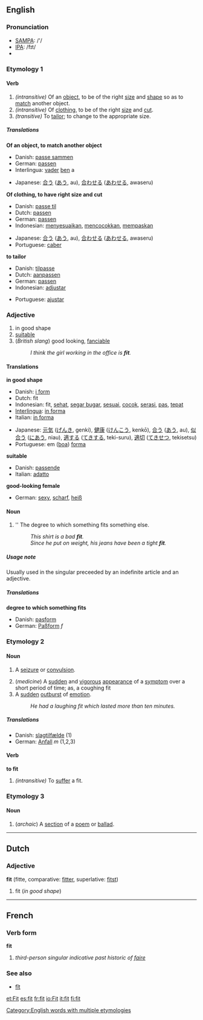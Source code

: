 ==English==

{{rank|spot|wonderful|shook|944|fit|distribute|ordinary|forms}}

===Pronunciation===
*[[w:SAMPA|SAMPA]]: /'/
*[[w:IPA|IPA]]: /fɪt/
*{{audio|en-us-fit.ogg|Audio (US)}}

===Etymology 1===
====Verb====
{{irregverb|'''to fit'''|'''[[fits]]'''|'''[[fitted]] '''or''' [[fit]]'''|'''[[fitted]]'''|'''[[fitting]]'''}}
#''(intransitive)'' Of an [[object]], to be of the right [[size]] and [[shape]] so as to [[match]] another object.
#''(intransitive)'' Of [[clothing]], to be of the right [[size]] and [[cut]].
#''(transitive)'' To [[tailor]]; to change to the appropriate size.

=====Translations=====
'''Of an object, to match another object'''
{{top}}
*Danish: [[passe sammen]]
*German: [[passen]]
*Interlingua: [[vader]] [[ben]] a
{{mid}}
*Japanese: [[合う]] ([[あう]], au), [[合わせる]] ([[あわせる]], awaseru)
{{bottom}}

'''Of clothing, to have right size and cut'''
{{top}}
*Danish: [[passe til]]
*Dutch: [[passen]]
*German: [[passen]]
*Indonesian: [[sesuai|menyesuaikan]], [[cocok|mencocokkan]], [[pas|mempaskan]]
{{mid}}
*Japanese: [[合う]] ([[あう]], au), [[合わせる]] ([[あわせる]], awaseru)
*Portuguese: [[caber]]
{{bottom}}

'''to tailor'''
{{top}}
*Danish: [[tilpasse]]
*Dutch: [[aanpassen]]
*German: [[passen]]
*Indonesian: [[adjustar]]
{{mid}}
*Portuguese: [[ajustar]]
{{bottom}}

===Adjective===
{{en-ad2|'''fit'''|'''[[fitter]]'''|'''[[fittest]]'''}}
# in good shape
# [[suitable]]
# (''British slang'') good looking, [[fanciable]]
#: ''I think the girl working in the office is '''fit'''.''

====Translations====
'''in good shape'''
{{top}}
*Danish: [[i form]]
*Dutch: fit 
*Indonesian: fit, [[sehat]], [[segar bugar]], [[sesuai]], [[cocok]], [[serasi]], [[pas]], [[tepat]]
*[[Interlingua]]: [[in forma]]
*Italian: [[in forma]]
{{mid}}
*Japanese: [[元気]] ([[げんき]], genki), [[健康]] ([[けんこう]], kenkō), [[合う]] ([[あう]], au), [[似合う]] ([[にあう]], niau), [[適する]] ([[てきする]], teki-suru), [[適切]] ([[てきせつ]], tekisetsu)
*Portuguese: em ([[boa]]) [[forma]]
{{bottom}}

'''suitable'''
{{top}}
*Danish: [[passende]]
*Italian: [[adatto]]
{{mid}}
{{bottom}}

'''good-looking female'''
{{top}}
*German: [[sexy]], [[scharf]], [[heiß]]
{{mid}}
{{bottom}}

====Noun====
{{en-noun|fit|fits}}
#'' The degree to which something fits something else.
#:''This shirt is a bad '''fit'''.''
#:''Since he put on weight, his jeans have been a tight '''fit'''.''
=====Usage note=====
Usually used in the singular preceeded by an indefinite article and an adjective.
=====Translations=====
'''degree to which something fits'''
{{top}}
*Danish: [[pasform]] {{c}}
*German: [[Paßform]] ''f''
{{mid}}
{{bottom}}

===Etymology 2===
====Noun====
{{en-noun|fit|fits}}
#{{medicine}} A [[seizure]] or [[convulsion]].
#(''medicine'') A [[sudden]] and [[vigorous]] [[appearance]] of a [[symptom]] over a short period of time; as, a coughing fit
#A [[sudden]] [[outburst]] of [[emotion]].
#:''He had a laughing fit which lasted more than ten minutes.''
=====Translations=====
{{top}}
*Danish: [[slagtilfælde]] {{n}} (1)
*German: [[Anfall]] ''m'' (1,2,3)
{{mid}}
{{bottom}}

====Verb====
'''to fit'''
#''(intransitive)'' {{medicine}} To [[suffer]] a fit.

===Etymology 3===
====Noun====
{{en-noun|fit|fits}}
#(''archaic'') A [[section]] of a [[poem]] or [[ballad]].

[[Category:English words with multiple etymologies]]

----

==Dutch==
===Adjective===
'''fit''' (fitte, comparative: [[fitter]], superlative: [[fitst]])
#fit (''in good shape'')

----

==French==
===Verb form===
'''fit'''
# ''third-person singular indicative past historic of [[faire]]''
===See also===
*[[fît]]

[[et:Fit]]
[[es:fit]]
[[fr:fit]]
[[io:Fit]]
[[it:fit]]
[[fi:fit]]